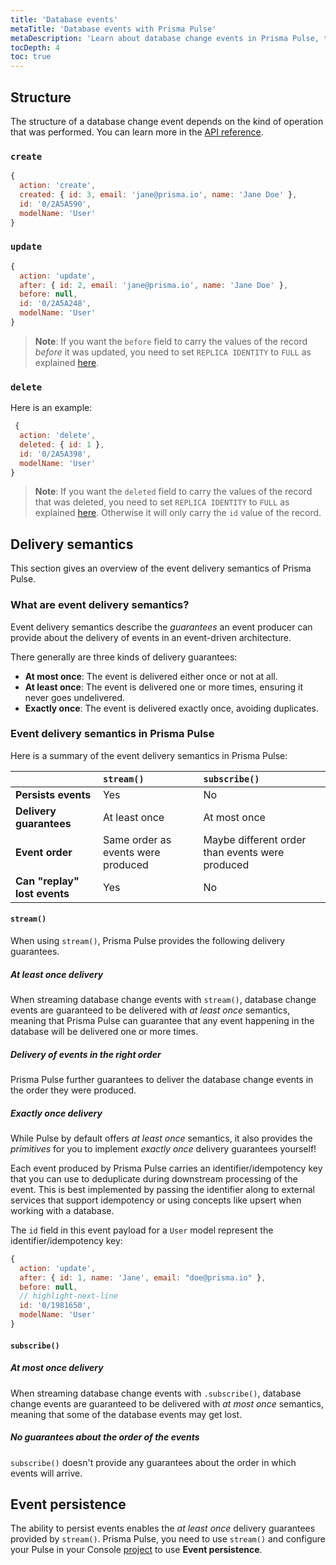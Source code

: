 ```yaml
---
title: 'Database events'
metaTitle: 'Database events with Prisma Pulse'
metaDescription: 'Learn about database change events in Prisma Pulse, their structure, delivery semantics, and more.'
tocDepth: 4
toc: true
---
```


## Structure

The structure of a database change event depends on the kind of operation that was performed. You can learn more in the [API reference](/pulse/api-reference).

### `create`

```js
{
  action: 'create',
  created: { id: 3, email: 'jane@prisma.io', name: 'Jane Doe' },
  id: '0/2A5A590',
  modelName: 'User'
}
```

### `update`

```js
{
  action: 'update',
  after: { id: 2, email: 'jane@prisma.io', name: 'Jane Doe' },
  before: null,
  id: '0/2A5A248',
  modelName: 'User'
}
```

> **Note**: If you want the `before` field to carry the values of the record _before_ it was updated, you need to set `REPLICA IDENTITY` to `FULL` as explained [here](/pulse/getting-started#replica-idenity).

### `delete`

Here is an example:

```js
 {
  action: 'delete',
  deleted: { id: 1 },
  id: '0/2A5A398',
  modelName: 'User'
}
```

> **Note**: If you want the `deleted` field to carry the values of the record that was deleted, you need to set `REPLICA IDENTITY` to `FULL` as explained [here](/pulse/getting-started#replica-idenity). Otherwise it will only carry the `id` value of the record.


## Delivery semantics

This section gives an overview of the event delivery semantics of Prisma Pulse. 

### What are event delivery semantics?

Event delivery semantics describe  the _guarantees_ an event producer can provide about the delivery of events in an event-driven architecture. 

There generally are three kinds of delivery guarantees:
- **At most once**: The event is delivered either once or not at all.
- **At least once**: The event is delivered one or more times, ensuring it never goes undelivered.
- **Exactly once**: The event is delivered exactly once, avoiding duplicates.

### Event delivery semantics in Prisma Pulse

Here is a summary of the event delivery semantics in Prisma Pulse:

|                              | `stream()`                         | `subscribe()`                                   |
| :--------------------------- | :--------------------------------- | :---------------------------------------------- |
| **Persists events**          | Yes                                | No                                              |
| **Delivery guarantees**      | At least once                      | At most once                                    |
| **Event order**              | Same order as events were produced | Maybe different order than events were produced |
| **Can "replay" lost events** | Yes                                | No                                              |

#### `stream()`

When using `stream()`, Prisma Pulse provides the following delivery guarantees.

##### At least once delivery

When streaming database change events with `stream()`, database change events are guaranteed to be delivered with _at least once_ semantics, meaning that Prisma Pulse can guarantee that any event happening in the database will be delivered one or more times.

##### Delivery of events in the right order

Prisma Pulse further guarantees to deliver the database change events in the order they were produced. 

##### Exactly once delivery

While Pulse by default offers _at least once_ semantics, it also provides the _primitives_ for you to implement _exactly once_ delivery guarantees yourself!

Each event produced by Prisma Pulse carries an identifier/idempotency key that you can use to deduplicate during downstream processing of the event. This is best implemented by passing the identifier along to external services that support idempotency or using concepts like upsert when working with a database.

The `id` field in this event payload for a `User` model represent the identifier/idempotency key:

```js
{
  action: 'update',
  after: { id: 1, name: 'Jane', email: "doe@prisma.io" },
  before: null,
  // highlight-next-line
  id: '0/1981650',
  modelName: 'User'
}
```

#### `subscribe()`

##### At most once delivery

When streaming database change events with `.subscribe()`, database change events are guaranteed to be delivered with _at most once_ semantics, meaning that some of the database events may get lost.

##### No guarantees about the order of the events

`subscribe()` doesn't provide any guarantees about the order in which events will arrive.

## Event persistence

The ability to persist events enables the _at least once_ delivery guarantees provided by `stream()`. Prisma Pulse, you need to use `stream()` and configure your Pulse in your Console [project](/pulse/about#projects) to use **Event persistence**.